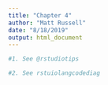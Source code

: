```yaml
---
title: "Chapter 4"
author: "Matt Russell"
date: "8/18/2019"
output: html_document
---
```


```r
#1. See @rstudiotips

#2. See rstuiolangcodediag

```
